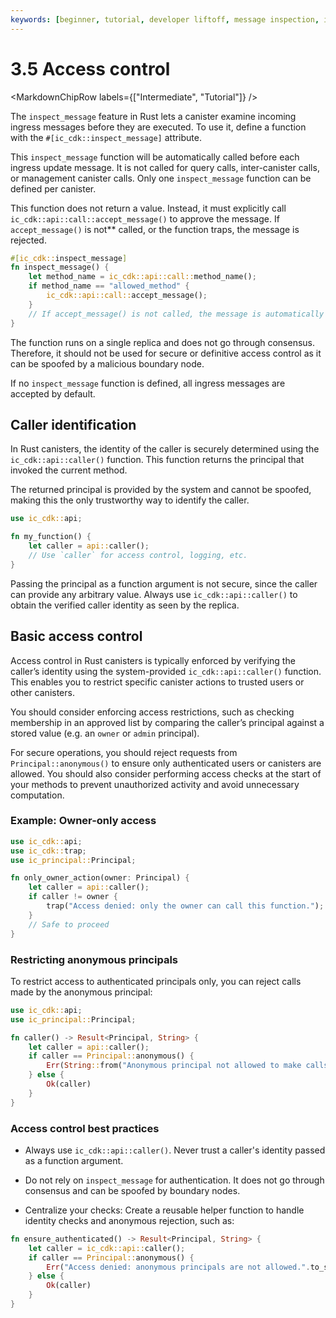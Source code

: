 ```yaml
---
keywords: [beginner, tutorial, developer liftoff, message inspection, inspect message, rust inspect message, msg inspection ]
---
```



# 3.5 Access control

<MarkdownChipRow labels={["Intermediate", "Tutorial"]} />

The `inspect_message` feature in Rust lets a canister examine incoming ingress messages before they are executed. To use it, define a function with the `#[ic_cdk::inspect_message]` attribute.

This `inspect_message` function will be automatically called before each ingress update message. It is not called for query calls, inter-canister calls, or management canister calls. Only one `inspect_message` function can be defined per canister.

This function does not return a value. Instead, it must explicitly call `ic_cdk::api::call::accept_message()` to approve the message. If `accept_message()` is not** called, or the function traps, the message is rejected.

```rust
#[ic_cdk::inspect_message]
fn inspect_message() {
    let method_name = ic_cdk::api::call::method_name();
    if method_name == "allowed_method" {
        ic_cdk::api::call::accept_message();
    }
    // If accept_message() is not called, the message is automatically rejected.
}
```

The function runs on a single replica and does not go through consensus. Therefore, it should not be used for secure or definitive access control as it can be spoofed by a malicious boundary node.

If no `inspect_message` function is defined, all ingress messages are accepted by default.

## Caller identification

In Rust canisters, the identity of the caller is securely determined using the `ic_cdk::api::caller()` function. This function returns the principal that invoked the current method.

The returned principal is provided by the system and cannot be spoofed, making this the only trustworthy way to identify the caller.

```rust
use ic_cdk::api;

fn my_function() {
    let caller = api::caller();
    // Use `caller` for access control, logging, etc.
}
```

Passing the principal as a function argument is not secure, since the caller can provide any arbitrary value. Always use `ic_cdk::api::caller()` to obtain the verified caller identity as seen by the replica.

## Basic access control

Access control in Rust canisters is typically enforced by verifying the caller’s identity using the system-provided `ic_cdk::api::caller()` function. This enables you to restrict specific canister actions to trusted users or other canisters.

You should consider enforcing access restrictions, such as checking membership in an approved list by comparing the caller’s principal against a stored value (e.g. an `owner` or `admin` principal).

For secure operations, you should reject requests from `Principal::anonymous()` to ensure only authenticated users or canisters are allowed. You should also consider performing access checks at the start of your methods to prevent unauthorized activity and avoid unnecessary computation.

### Example: Owner-only access

```rust
use ic_cdk::api;
use ic_cdk::trap;
use ic_principal::Principal;

fn only_owner_action(owner: Principal) {
    let caller = api::caller();
    if caller != owner {
        trap("Access denied: only the owner can call this function.");
    }
    // Safe to proceed
}
```

### Restricting anonymous principals

To restrict access to authenticated principals only, you can reject calls made by the anonymous principal:

```rust
use ic_cdk::api;
use ic_principal::Principal;

fn caller() -> Result<Principal, String> {
    let caller = api::caller();
    if caller == Principal::anonymous() {
        Err(String::from("Anonymous principal not allowed to make calls."))
    } else {
        Ok(caller)
    }
}
```


### Access control best practices

- Always use `ic_cdk::api::caller()`. Never trust a caller's identity passed as a function argument.

- Do not rely on `inspect_message` for authentication. It does not go through consensus and can be spoofed by boundary nodes.

- Centralize your checks: Create a reusable helper function to handle identity checks and anonymous rejection, such as:

```rust
fn ensure_authenticated() -> Result<Principal, String> {
    let caller = ic_cdk::api::caller();
    if caller == Principal::anonymous() {
        Err("Access denied: anonymous principals are not allowed.".to_string())
    } else {
        Ok(caller)
    }
}
```


<TutorialFooter />
